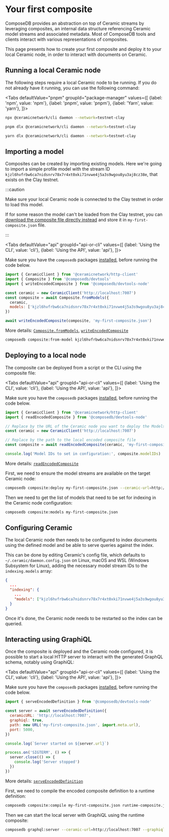 
# Your first composite

ComposeDB provides an abstraction on top of Ceramic streams by leveraging composites, an internal data structure referencing Ceramic model streams and associated metadata. Most of ComposeDB tools and clients interact with various representations of composites.

This page presents how to create your first composite and deploy it to your local Ceramic node, in order to interact with documents on Ceramic.

## Running a local Ceramic node

The following steps require a local Ceramic node to be running. If you do not already have it running, you can use the following command:

<Tabs
  defaultValue="pnpm"
  groupId="package-manager"
  values={[
    {label: 'npm', value: 'npm'},
    {label: 'pnpm', value: 'pnpm'},
    {label: 'Yarn', value: 'yarn'},
  ]}>
  <TabItem value="npm">

```sh
npx @ceramicnetwork/cli daemon --network=testnet-clay
```

  </TabItem>
  <TabItem value="pnpm">

```sh
pnpm dlx @ceramicnetwork/cli daemon --network=testnet-clay
```

  </TabItem>
  <TabItem value="yarn">

```sh
yarn dlx @ceramicnetwork/cli daemon --network=testnet-clay
```

  </TabItem>
</Tabs>

## Importing a model

Composites can be created by importing existing models. Here we're going to import a simple profile model with the stream ID `kjzl6hvfrbw6ca7nidsnrv78x7r4xt0xki71nvwe4j5a3s9wgou8yu3aj8cz38e`, that exists on the Clay testnet.

:::caution

Make sure your local Ceramic node is connected to the Clay testnet in order to load this model.

If for some reason the model can't be loaded from the Clay testnet, you can [download the composite file directly instead](/my-first-composite.json) and store it in `my-first-composite.json` file.

:::

<Tabs
  defaultValue="api"
  groupId="api-or-cli"
  values={[
    {label: 'Using the CLI', value: 'cli'},
    {label: 'Using the API', value: 'api'},
  ]}>
  <TabItem value="api">

Make sure you have the `composedb` packages [installed](installation.mdx), before running the code below.

```js
import { CeramicClient } from '@ceramicnetwork/http-client'
import { Composite } from '@composedb/devtools'
import { writeEncodedComposite } from '@composedb/devtools-node'

const ceramic = new CeramicClient('http://localhost:7007')
const composite = await Composite.fromModels({
  ceramic,
  models: ['kjzl6hvfrbw6ca7nidsnrv78x7r4xt0xki71nvwe4j5a3s9wgou8yu3aj8cz38e'],
})

await writeEncodedComposite(composite, 'my-first-composite.json')
```

More details: [`Composite.fromModels`](./api/classes/devtools.Composite.md#frommodels), [`writeEncodedComposite`](./api/modules/devtools_node.md#writeencodedcomposite)

  </TabItem>
  <TabItem value="cli">

```sh
composedb composite:from-model kjzl6hvfrbw6ca7nidsnrv78x7r4xt0xki71nvwe4j5a3s9wgou8yu3aj8cz38e --ceramic-url=http://localhost:7007 --output=my-first-composite.json
```

  </TabItem>
</Tabs>

## Deploying to a local node

The composite can be deployed from a script or the CLI using the composite file:

<Tabs
  defaultValue="api"
  groupId="api-or-cli"
  values={[
    {label: 'Using the CLI', value: 'cli'},
    {label: 'Using the API', value: 'api'},
  ]}>
  <TabItem value="api">

Make sure you have the `composedb` packages [installed](installation.mdx), before running the code below.

```js
import { CeramicClient } from '@ceramicnetwork/http-client'
import { readEncodedComposite } from '@composedb/devtools-node'

// Replace by the URL of the Ceramic node you want to deploy the Models to
const ceramic = new CeramicClient('http://localhost:7007')

// Replace by the path to the local encoded composite file
const composite = await readEncodedComposite(ceramic, 'my-first-composite.json')

console.log('Model IDs to set in configuration:', composite.modelIDs)
```

More details: [`readEncodedComposite`](./api/modules/devtools_node.md#readencodedcomposite)

  </TabItem>
  <TabItem value="cli">

First, we need to ensure the model streams are available on the target Ceramic node:

```sh
composedb composite:deploy my-first-composite.json --ceramic-url=http://localhost:7007
```

Then we need to get the list of models that need to be set for indexing in the Ceramic node configuration:

```sh
composedb composite:models my-first-composite.json
```

  </TabItem>
</Tabs>

## Configuring Ceramic

The local Ceramic node then needs to be configured to index documents using the defined model and be able to serve queries against the index.

This can be done by editing Ceramic's config file, which defaults to `~/.ceramic/daemon.config.json` on Linux, macOS and WSL (Windows Subsystem for Linux), adding the necessary model stream IDs to the `indexing.models` array:

```json
{
  ...
  "indexing": {
    ...
    "models": ["kjzl6hvfrbw6ca7nidsnrv78x7r4xt0xki71nvwe4j5a3s9wgou8yu3aj8cz38e"]
  }
}
```

Once it's done, the Ceramic node needs to be restarted so the index can be queried.

## Interacting using GraphiQL

Once the composite is deployed and the Ceramic node configured, it is possible to start a local HTTP server to interact with the generated GraphQL schema, notably using GraphiQL:

<Tabs
  defaultValue="api"
  groupId="api-or-cli"
  values={[
    {label: 'Using the CLI', value: 'cli'},
    {label: 'Using the API', value: 'api'},
  ]}>
  <TabItem value="api">

Make sure you have the `composedb` packages [installed](installation.mdx), before running the code below.

```js
import { serveEncodedDefinition } from '@composedb/devtools-node'

const server = await serveEncodedDefinition({
  ceramicURL: 'http://localhost:7007',
  graphiql: true,
  path: new URL('my-first-composite.json', import.meta.url),
  port: 5000,
})

console.log(`Server started on ${server.url}`)

process.on('SIGTERM', () => {
  server.close(() => {
    console.log('Server stopped')
  })
})
```

More details: [`serveEncodedDefinition`](./api/modules/devtools_node.md#serveencodeddefinition)

  </TabItem>
  <TabItem value="cli">

First, we need to compile the encoded composite definition to a runtime definition:

```sh
composedb composite:compile my-first-composite.json runtime-composite.json
```

Then we can start the local server with GraphiQL using the runtime composite:

```sh
composedb graphql:server --ceramic-url=http://localhost:7007 --graphiql --port=5000 runtime-composite.json
```

  </TabItem>
</Tabs>
